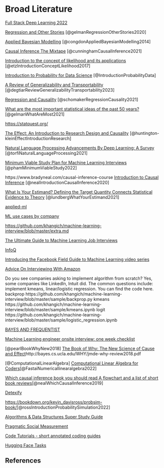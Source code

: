 # Broad Literature

[Full Stack Deep Learning 2022](https://www.youtube.com/playlist?list=PL1T8fO7ArWleMMI8KPJ_5D5XSlovTW_Ur)

[Regression and Other Stories](https://users.aalto.fi/~ave/ROS.pdf) [@gelmanRegressionOtherStories2020]

[Applied Bayesian Modelling](http://www.leg.ufpr.br/lib/exe/fetch.php/wiki:internas:biblioteca:cogdon.pdf) [@congdonAppliedBayesianModelling2014]

[Causal Inference The Mixtape](https://mixtape.scunning.com/01-introduction) [@cunninghamCausalInference2021]

[Introduction to the concept of likelihood and its applications](https://journals.sagepub.com/doi/pdf/10.1177/2515245917744314) [@etzIntroductionConceptLikelihood2017]

[Introduction to Probability for Data Science](https://forms.gle/QiRxvYc2qLjQHD7q9) [@IntroductionProbabilityData]

[A Review of Generalizability and Transportability](https://arxiv.org/abs/2102.11904) [@degtiarReviewGeneralizabilityTransportability2023]

[Regression and Causality](https://arxiv.org/pdf/2006.11754.pdf) [@schomakerRegressionCausality2021]

[What are the most important statistical ideas of the past 50 years?](https://arxiv.org/abs/2012.00174) [@gelmanWhatAreMost2021]

[https://statquest.org/](https://statquest.org/)

[The Effect: An Introduction to Research Design and Causality](https://theeffectbook.net/) [@huntington-kleinEffectIntroductionResearch]

[Natural Language Processing Advancements By Deep Learning: A Survey](https://arxiv.org/abs/2003.01200) [@torfiNaturalLanguageProcessing2021]

[Minimum Viable Study Plan for Machine Learning Interviews](https://github.com/khangich/machine-learning-interview) [@phamMinimumViableStudy2022]

https://www.bradyneal.com/causal-inference-course
[Introduction to Causal Inference](https://www.bradyneal.com/causal-inference-course) [@nealIntroductionCausalInference2020]

[What Is Your Estimand? Defining the Target Quantity Connects Statistical Evidence to Theory](https://journals.sagepub.com/doi/full/10.1177/00031224211004187?casa_token=Uus7XlaPF-wAAAAA%3Ag6lQuKAfp0prijn7KpeeuxYC1bz0BmnscVm0-sGQ-SjLY-R_Mok-GU71zT4OuhaDEauKZ9tX0n8) [@lundbergWhatYourEstimand2021]

[applied-ml](https://github.com/eugeneyan/applied-ml)

[ML use cases by company](https://github.com/khangich/machine-learning-interview/blob/master/appliedml.md#Alibaba)

[https://github.com/khangich/machine-learning-interview/blob/master/extra.md](https://github.com/khangich/machine-learning-interview/blob/master/extra.md)

[The Ultimate Guide to Machine Learning Job Interviews](https://s3.amazonaws.com/external_clips/3406172/1568840998_The_Ultimate_Guide_to_AI_and_Machine_Learning_Job_Interviews_1_1_.pdf?1587691917)

[InfoQ](https://www.youtube.com/channel/UCkQX1tChV7Z7l1LFF4L9j_g)

[Introducing the Facebook Field Guide to Machine Learning video series](https://research.facebook.com/blog/2018/05/the-facebook-field-guide-to-machine-learning-video-series/)

[Advice On Interviewing With Amazon](https://www.youtube.com/watch?v=gjDcT-Ik--Q)


Do you see companies asking to implement algorithm from scratch? Yes, some companies like LinkedIn, Intuit did. The common questions include: implement kmeans, linear/logistic regression. You can find the code here.
backprop
https://github.com/khangich/machine-learning-interview/blob/master/sample/backprop.py
kmeans
https://github.com/khangich/machine-learning-interview/blob/master/sample/kmeans.ipynb
logit
https://github.com/khangich/machine-learning-interview/blob/master/sample/logistic_regression.ipynb


[BAYES AND FREQUENTIST](https://drive.google.com/file/d/13Ab0przJ3m-CEQKgto4ssKcTMBDOUR09/view)

[Machine Learning engineer onsite interview: one week checklist](https://mlengineer.io/machine-learning-engineer-onsite-interview-one-week-checklist-cfd19d57fa02)

[@pearlBookWhyNew2018]
[The Book of Why: The New Science of Cause and Effect](http://bayes.cs.ucla.edu/WHY/jmde-why-review2018.pdf)http://bayes.cs.ucla.edu/WHY/jmde-why-review2018.pdf

[@ComputationalLinearAlgebra]
[Computational Linear Algebra for Coders](https://github.com/fastai/numerical-linear-algebra)[@FastaiNumericallinearalgebra2022]

[Which causal inference book you should read A flowchart and a list of short book reviews](https://www.bradyneal.com/which-causal-inference-book)[@nealWhichCausalInference2019]

[Detexify](https://detexify.kirelabs.org/classify.html)

[https://bookdown.org/kevin_davisross/probsim-book/](https://bookdown.org/kevin_davisross/probsim-book/)[@rossIntroductionProbabilitySimulation2022]

[Algorithms & Data Structures Super Study Guide](https://superstudy.guide/algorithms-data-structures/foundations/algorithmic-concepts)

[Pragmatic Social Measurement](https://benjaminlauderdale.net/publications/pragmatic-social-measurement/)

[Code Tutorials - short annotated coding guides](https://chrisalbon.com)

[Hugging Face Tasks](https://huggingface.co/tasks)


## References {.unnumbered}

